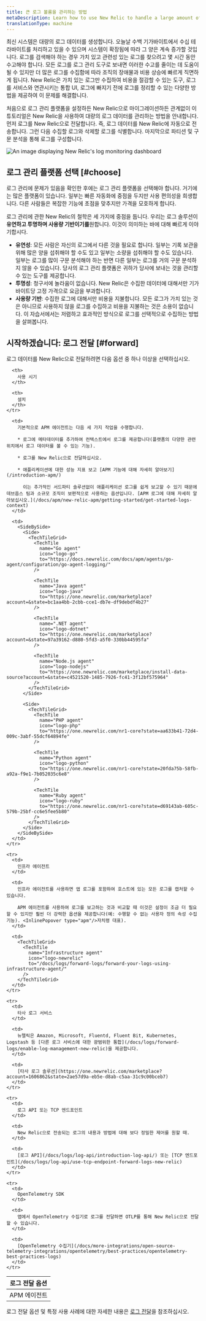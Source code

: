 ```yaml
---
title: 큰 로그 볼륨을 관리하는 방법
metaDescription: Learn how to use New Relic to handle a large amount of log data to reduce toil and save on cost
translationType: machine
---
```



최신 시스템은 대량의 로그 데이터를 생성합니다. 오늘날 수백 기가바이트에서 수십 테라바이트를 처리하고 있을 수 있으며 시스템이 확장됨에 따라 그 양은 계속 증가할 것입니다. 로그를 검색해야 하는 경우 가치 있고 관련성 있는 로그를 찾으려고 몇 시간 동안 수고해야 합니다. 모든 로그를 로그 관리 도구로 보내면 이러한 수고를 줄이는 데 도움이 될 수 있지만 더 많은 로그를 수집함에 따라 조직의 장애물과 비용 상승에 빠르게 직면하게 됩니다. New Relic은 가치 있는 로그만 수집하여 비용을 절감할 수 있는 도구, 로그를 서비스와 연관시키는 통합 UI, 로그에 빠지기 전에 로그를 정리할 수 있는 다양한 방법을 제공하여 이 문제를 해결합니다.

처음으로 로그 관리 플랫폼을 설정하든 New Relic으로 마이그레이션하든 관계없이 이 튜토리얼은 New Relic을 사용하여 대량의 로그 데이터를 관리하는 방법을 안내합니다. 먼저 로그를 New Relic으로 전달합니다. 즉, 로그 데이터를 New Relic에 자동으로 전송합니다. 그런 다음 수집할 로그와 삭제할 로그를 식별합니다. 마지막으로 파티션 및 구문 분석을 통해 로그를 구성합니다.

<img
  title="log-dashboard"
  alt="An image displaying New Relic's log monitoring dashboard"
  src={journeyLogsDash}
/>

## 로그 관리 플랫폼 선택 [#choose]

로그 관리에 문제가 있음을 확인한 후에는 로그 관리 플랫폼을 선택해야 합니다. 거기에는 많은 플랫폼이 있습니다. 일부는 빠른 자동화에 중점을 두지만 사용 편의성을 희생합니다. 다른 사람들은 복잡한 기능에 초점을 맞추지만 가격을 모호하게 합니다.

로그 관리에 관한 New Relic의 철학은 세 가지에 중점을 둡니다. 우리는 로그 솔루션이 **유연하고 투명하며 사용량 기반이기를**원합니다. 이것이 의미하는 바에 대해 빠르게 이야기합시다.

* **유연성**: 모든 사람은 자신의 로그에서 다른 것을 필요로 합니다. 일부는 기록 보관을 위해 많은 양을 섭취해야 할 수도 있고 일부는 소량을 섭취해야 할 수도 있습니다. 일부는 로그를 많이 구문 분석해야 하는 반면 다른 일부는 로그를 거의 구문 분석하지 않을 수 있습니다. 당사의 로그 관리 플랫폼은 귀하가 당사에 보내는 것을 관리할 수 있는 도구를 제공합니다.
* **투명성**: 청구서에 놀라움이 없습니다. New Relic은 수집한 데이터에 대해서만 기가바이트당 고정 가격으로 요금을 부과합니다.
* **사용량 기반**: 수집한 로그에 대해서만 비용을 지불합니다. 모든 로그가 가치 있는 것은 아니므로 사용하지 않을 로그를 수집하고 비용을 지불하는 것은 소용이 없습니다. 이 자습서에서는 저렴하고 효과적인 방식으로 로그를 선택적으로 수집하는 방법을 살펴봅니다.

## 시작하겠습니다: 로그 전달 [#forward]

로그 데이터를 New Relic으로 전달하려면 다음 옵션 중 하나 이상을 선택하십시오.

<table>
  <thead>
    <tr>
      <th>
        로그 전달 옵션
      </th>

      <th>
        사용 시기
      </th>

      <th>
        설치
      </th>
    </tr>
  </thead>

  <tbody>
    <tr>
      <td>
        APM 에이전트
      </td>

      <td>
        기본적으로 APM 에이전트는 다음 세 가지 작업을 수행합니다.

        * 로그에 메타데이터를 추가하여 컨텍스트에서 로그를 제공합니다(플랫폼의 다양한 관련 위치에서 로그 데이터를 볼 수 있는 기능).

        * 로그를 New Relic으로 전달하십시오.

        * 애플리케이션에 대한 성능 지표 보고 [APM 기능에 대해 자세히 알아보기](/introduction-apm/)

          이는 추가적인 서드파티 솔루션없이 애플리케이션 로그를 쉽게 보고할 수 있기 때문에 데브옵스 팀과 소규모 조직이 보편적으로 사용하는 옵션입니다. [APM 로그에 대해 자세히 알아보십시오.](/docs/apm/new-relic-apm/getting-started/get-started-logs-context)
      </td>

      <td>
        <SideBySide>
          <Side>
            <TechTileGrid>
              <TechTile
                name="Go agent"
                icon="logo-go"
                to="https://docs.newrelic.com/docs/apm/agents/go-agent/configuration/go-agent-logging/"
              />

              <TechTile
                name="Java agent"
                icon="logo-java"
                to="https://one.newrelic.com/marketplace?account=&state=bc1aa4bb-2cbb-cce1-db7e-df9debdf4b27"
              />

              <TechTile
                name=".NET agent"
                icon="logo-dotnet"
                to="https://one.newrelic.com/marketplace?account=&state=97a39162-d880-5fd3-a5f0-330bb44595fa"
              />

              <TechTile
                name="Node.js agent"
                icon="logo-nodejs"
                to="https://one.newrelic.com/marketplace/install-data-source?account=&state=c4521520-1485-7926-fc41-3f12bf575964"
              />
            </TechTileGrid>
          </Side>

          <Side>
            <TechTileGrid>
              <TechTile
                name="PHP agent"
                icon="logo-php"
                to="https://one.newrelic.com/nr1-core?state=aa633b41-72d4-009c-3abf-55dcf64894fe"
              />

              <TechTile
                name="Python agent"
                icon="logo-python"
                to="https://one.newrelic.com/nr1-core?state=20fda75b-58fb-a92a-f9e1-7b052035c6e8"
              />

              <TechTile
                name="Ruby agent"
                icon="logo-ruby"
                to="https://one.newrelic.com/nr1-core?state=d69143ab-605c-579b-25bf-cc6e5fee5b80"
              />
            </TechTileGrid>
          </Side>
        </SideBySide>
      </td>
    </tr>

    <tr>
      <td>
        인프라 에이전트
      </td>

      <td>
        인프라 에이전트를 사용하면 앱 로그를 포함하여 호스트에 있는 모든 로그를 캡처할 수 있습니다.

        APM 에이전트를 사용하여 로그를 보고하는 것과 비교할 때 이것은 설정이 조금 더 필요할 수 있지만 훨씬 더 강력한 옵션을 제공합니다(예: 수행할 수 없는 사용자 정의 속성 수집 기능). <InlinePopover type="apm"/>자치령 대표).
      </td>

      <td>
        <TechTileGrid>
          <TechTile
            name="Infrastructure agent"
            icon="logo-newrelic"
            to="/docs/logs/forward-logs/forward-your-logs-using-infrastructure-agent/"
          />
        </TechTileGrid>
      </td>
    </tr>

    <tr>
      <td>
        타사 로그 서비스
      </td>

      <td>
        뉴렐릭은 Amazon, Microsoft, Fluentd, Fluent Bit, Kubernetes, Logstash 등 [다른 로그 서비스에 대한 광범위한 통합](/docs/logs/forward-logs/enable-log-management-new-relic)을 제공합니다.
      </td>

      <td>
        [타사 로그 솔루션](https://one.newrelic.com/marketplace?account=1606862&state=2ae57d9a-eb5e-d8ab-c5aa-31c9c00bceb7)
      </td>
    </tr>

    <tr>
      <td>
        로그 API 또는 TCP 엔드포인트
      </td>

      <td>
        New Relic으로 전송되는 로그의 내용과 방법에 대해 보다 정밀한 제어를 원할 때.
      </td>

      <td>
        [로그 API](/docs/logs/log-api/introduction-log-api/) 또는 [TCP 엔드포인트](/docs/logs/log-api/use-tcp-endpoint-forward-logs-new-relic)
      </td>
    </tr>

    <tr>
      <td>
        OpenTelemetry SDK
      </td>

      <td>
        앱에서 OpenTelemetry 수집기로 로그를 전달하면 OTLP를 통해 New Relic으로 전달할 수 있습니다.
      </td>

      <td>
        [OpenTelemetry 수집기](/docs/more-integrations/open-source-telemetry-integrations/opentelemetry/best-practices/opentelemetry-best-practices-logs)
      </td>
    </tr>
  </tbody>
</table>

로그 전달 옵션 및 특정 사용 사례에 대한 자세한 내용은 [로그 전달](/docs/logs/forward-logs/enable-log-management-new-relic)을 참조하십시오.

<DocTiles numbered>
  <DocTile
    title="Get started"
    label={{text: 'You are here', color: '#FCD672'}}
    path="/docs/tutorial-large-logs/get-started-managing-large-logs"
  />

  <DocTile
    title="Filter and reduce your log ingest"
    path="/docs/tutorial-large-logs/filter-large-logs"
  />

  <DocTile
    title="Organize your logs"
    path="/docs/tutorial-large-logs/organize-large-logs"
  />
</DocTiles>